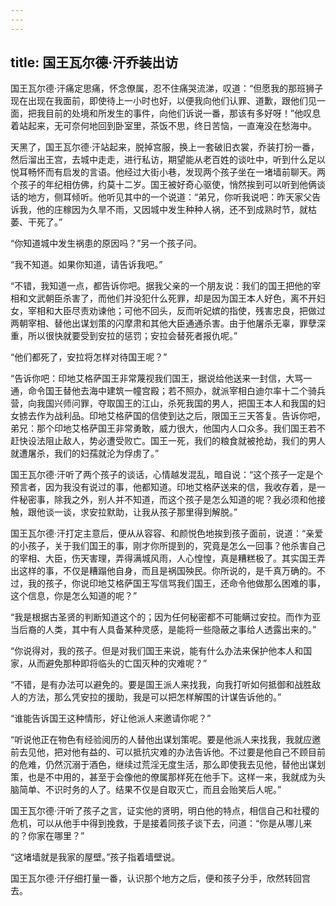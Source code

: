 ```yaml
---
---
---
```

title: 国王瓦尔德·汗乔装出访
---




国王瓦尔德·汗痛定思痛，怀念僚属，忍不住痛哭流涕，叹道：“但愿我的那班狮子现在出现在我面前，即使待上一小时也好，以便我向他们认罪、道歉，跟他们见一面，把我目前的处境和所发生的事件，向他们诉说一番，那该有多好呀！”他叹息着站起来，无可奈何地回到卧室里，茶饭不思，终日苦恼，一直淹没在愁海中。

天黑了，国王瓦尔德·汗站起来，脱掉宫服，换上一套破旧衣裳，乔装打扮一番，然后溜出王宫，去城中走走，进行私访，期望能从老百姓的谈吐中，听到什么足以悦耳畅怀而有启发的言语。他经过大街小巷，发现两个孩子坐在一堵墙前聊天。两个孩子的年纪相仿佛，约莫十二岁。国王被好奇心驱使，悄然挨到可以听到他俩谈话的地方，侧耳倾听。他听见其中的一个说道：“弟兄，你听我说吧：昨天家父告诉我，他的庄稼因为久旱不雨，又因城中发生种种人祸，还不到成熟时节，就枯萎、干死了。”

“你知道城中发生祸患的原因吗？”另一个孩子问。

“我不知道。如果你知道，请告诉我吧。”

“不错，我知道一点，都告诉你吧。据我父亲的一个朋友说：我们的国王把他的宰相和文武朝臣杀害了，而他们并没犯什么死罪，却是因为国王本人好色，离不开妇女，宰相和大臣尽责劝谏他；可他不回头，反而听妃嫔的指使，残害忠良，把做过两朝宰相、替他出谋划策的闪摩肃和其他大臣通通杀害。由于他屠杀无辜，罪孽深重，所以很快就要受到安拉的惩罚；安拉会替死者报仇呢。”

“他们都死了，安拉将怎样对待国王呢？”

“告诉你吧：印地艾格萨国王非常蔑视我们国王，据说给他送来一封信，大骂一通，命令国王替他去海中建筑一幢宫殿；若不照办，就派宰相白迪尔率十二个骑兵营，向我国兴师问罪，夺取国王的江山，杀死我国的男人，把国王本人和我国的妇女掳去作为战利品。印地艾格萨国的信使到达之后，限国王三天答复。告诉你吧，弟兄：那个印地艾格萨国王非常勇敢，威力很大，他国内人口众多。我们国王若不赶快设法阻止敌人，势必遭受败亡。国王一死，我们的粮食就被抢劫，我们的男人就遭屠杀，我们的妇孺就沦为俘虏了。”

国王瓦尔德·汗听了两个孩子的谈话，心情越发混乱，暗自说：“这个孩子一定是个预言者，因为我没有说过的事，他都知道。印地艾格萨送来的信，我收存着，是一件秘密事，除我之外，别人并不知道，而这个孩子是怎么知道的呢？我必须和他接触，跟他谈一谈，求安拉默助，让我从孩子那里得到解脱。”

国王瓦尔德·汗打定主意后，便从从容容、和颜悦色地挨到孩子面前，说道：“亲爱的小孩子，关于我们国王的事，刚才你所提到的，究竟是怎么一回事？他杀害自己的宰相、大臣，伤天害理，弄得满城风雨，人心惶惶，真是糟糕极了。其实国王弄出这样的事，不仅是糟蹋他自身，而且是祸国殃民。你所说的，是千真万确的。不过，我的孩子，你说印地艾格萨国王写信骂我们国王，还命令他做那么困难的事，这个信息，你是怎么知道的呢？”

“我是根据古圣贤的判断知道这个的；因为任何秘密都不可能瞒过安拉。而作为亚当后裔的人类，其中有人具备某种灵感，是能将一些隐蔽之事给人透露出来的。”

“你说得对，我的孩子。但是对我们国王来说，能有什么办法来保护他本人和国家，从而避免那种即将临头的亡国灭种的灾难呢？”

“不错，是有办法可以避免的。要是国王派人来找我，向我打听如何抵御和战胜敌人的方法，那么凭安拉的援助，我是可以把怎样解围的计谋告诉他的。”

“谁能告诉国王这种情形，好让他派人来邀请你呢？”

“听说他正在物色有经验阅历的人替他出谋划策呢。要是他派人来找我，我就应邀前去见他，把对他有益的、可以抵抗灾难的办法告诉他。不过要是他自己不顾目前的危难，仍然沉溺于酒色，继续过荒淫无度生活，那么即使我去见他，替他出谋划策，也是不中用的，甚至于会像他的僚属那样死在他手下。这样一来，我就成为头脑简单、不识时务的人了。结果不仅是自取灭亡，而且会贻笑后人呢。”

国王瓦尔德·汗听了孩子之言，证实他的贤明，明白他的特点，相信自己和社稷的危机，可以从他手中得到挽救，于是接着同孩子谈下去，问道：“你是从哪儿来的？你家在哪里？”

“这堵墙就是我家的屋壁。”孩子指着墙壁说。

国王瓦尔德·汗仔细打量一番，认识那个地方之后，便和孩子分手，欣然转回宫去。